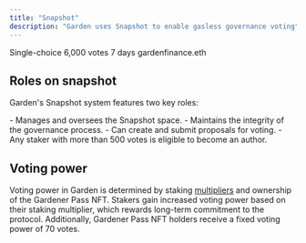 ```yaml
---
title: "Snapshot"
description: "Garden uses Snapshot to enable gasless governance voting"
---
```


<CardGroup cols={2}>
  <Card title="Vote Type" icon="check">
    Single-choice
  </Card>
  <Card title="Quorum Required" icon="users">
    6,000 votes
  </Card>
  <Card title="Vote Period" icon="clock">
    7 days
  </Card>
  <Card title="Snapshot" icon="globe" href="https://snapshot.box/#/s:gardenfinance.eth">
    gardenfinance.eth
  </Card>
</CardGroup>

## Roles on snapshot

Garden's Snapshot system features two key roles:

<AccordionGroup>
  <Accordion title="Super admin">
    - Manages and oversees the Snapshot space.
    - Maintains the integrity of the governance process.
  </Accordion>
  
  <Accordion title="Author">
    - Can create and submit proposals for voting.
    - Any staker with more than 500 votes is eligible to become an author.
  </Accordion>
</AccordionGroup>

## Voting power

Voting power in Garden is determined by staking [multipliers](/home/fundamentals/introduction/stakers) and ownership of the Gardener Pass NFT. Stakers gain increased voting power based on their staking multiplier, which rewards long-term commitment to the protocol. Additionally, Gardener Pass NFT holders receive a fixed voting power of 70 votes. 